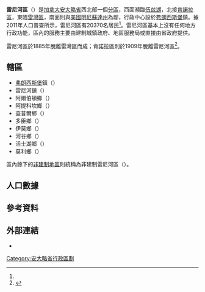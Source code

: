 {{noteTA
|1=zh-hans:桑德贝;zh-hk:雷灣;zh-mo:雷灣;zh-tw:雷灣;
|2=zh-hans:伍兹;zh-hk:活士;zh-mo:活士;zh-tw:伍兹;
}}
{{Infobox settlement
|official_name           = 雷尼河區
|native_name             = {{lang|en|Rainy River District}}
|settlement_type         = [[安大略省行政区划|区]]
|nickname                =
|motto                   =
|image_skyline           =
|imagesize               =
|image_caption           =
|image_flag              =
|image_seal              =
|image_map               = Map of Ontario RAINY RIVER.svg
|mapsize                 = 280px
|map_caption             = 雷尼河區在安大略省的位置
|coordinates_display     = inline,title
|coordinates_region      = CA-ON
|subdivision_type        = 國家
|subdivision_type1       = [[加拿大行政區劃|省]]
|subdivision_name        = {{CAN}}
|subdivision_name1       = {{ON}}
|leader_title            = 
|leader_name             =
|established_title       = 
|established_date        = 
|area_footnotes          = <ref name="cp2011a"/>
|area_total_km2          =
|area_land_km2           = 15484.83
|area_water_km2          =
|area_water_percent      =
|area_urban_km2          =
|population_as_of        = 2011年
|population_note         =
|population_total        = 20370
|population_footnotes    = <ref name="cp2011a">{{cite web |url=http://www12.statcan.gc.ca/census-recensement/2011/dp-pd/prof/details/page.cfm?Lang=E&Geo1=CD&Code1=3559&Geo2=PR&Code2=35&Data=Count&SearchText=rainy%20river&SearchType=Begins&SearchPR=35&B1=All&Custom=&TABID=1 |title=Rainy River District census profile |publisher=Statistics Canada |work=Canada 2011 Census |accessdate=2014-03-19 |archive-date=2016-03-04 |archive-url=https://web.archive.org/web/20160304202018/http://www12.statcan.gc.ca/census-recensement/2011/dp-pd/prof/details/page.cfm?Lang=E&Geo1=CD&Code1=3559&Geo2=PR&Code2=35&Data=Count&SearchText=rainy%20river&SearchType=Begins&SearchPR=35&B1=All&Custom=&TABID=1 |dead-url=no }}</ref>
|population_metro       =
|population_urban       =
|population_density_km2 = 1.3
|timezone               = [[北美中部時區|CST]]
|utc_offset             = −6
|timezone_DST           = [[北美中部時區|CDT]]
|utc_offset_DST         = −5
|latd=48 |latm=50 |latNS=N
|longd=92 |longm=00 |longEW=W
|elevation_m            =
|website                = 
|footnotes              =
}}

'''雷尼河區'''（{{lang-en|Rainy River District}}）是[[加拿大|加拿大]][[安大略省|安大略省]]西北部一個[[安大略省行政區劃|分區]]，西面瀕臨[[伍兹湖|伍兹湖]]，北接[[肯諾拉區|肯諾拉區]]，東臨[[雷灣區|雷灣區]]，南面則與[[美國|美國]][[明尼蘇達州|明尼蘇達州]]為鄰，行政中心設於[[弗朗西斯堡_(安大略省)|弗朗西斯堡]]鎮。據2011年人口普查所示，雷尼河區有20370名居民<ref name="cp2011a"/>。雷尼河區基本上沒有任何地方行政功能，區內的服務主要由建制城鎮政府、地區服務局或直接由省政府提供。

雷尼河區於1885年脫離雷灣區而成；肯諾拉區則於1909年脫離雷尼河區<ref name="MoGS">{{cite web |url=http://www.archives.gov.on.ca/en/maps/ontario-north.aspx |title=The Changing Shape of Ontario: The Districts of Northern Ontario |publisher=安大略省政府 |accessdate=2014-03-19 |date=2011-12-28 |archive-date=2013-10-30 |archive-url=https://web.archive.org/web/20131030050630/http://www.archives.gov.on.ca/en/maps/ontario-north.aspx |dead-url=yes }}</ref>。

==轄區==
*[[弗朗西斯堡_(安大略省)|弗朗西斯堡]]鎮（{{lang|en|Town of Fort Frances}}） 
*雷尼河鎮（{{lang|en|Town of Rainy River}}） 
*阿爾伯頓鄉（{{lang|en|Township of Alberton}}） 
*阿提科坎鄉（{{lang|en|Township of Atikokan}}） 
*查普爾鄉（{{lang|en|Township of Chapple}}） 
*多臣鄉（{{lang|en|Township of Dawson}}） 
*伊莫鄉（{{lang|en|Township of Emo}}）
*河谷鄉（{{lang|en|Township of La Vallee}}）
*活士湖鄉（{{lang|en|Township of Lake of the Woods}}）
*莫利鄉（{{lang|en|Township of Morley}}）

區內餘下的[[非建制地區|非建制地區]]則統稱為非建制雷尼河區（{{lang|en|Unorganized Rainy River District}}）。

==人口數據==
{{Canada census
 |2011_population=20,370 | 2011_pop_delta=-5.5 | 2011_land_area=15484.83 | 2011_pop_density=1.3
 |2011_median_age= | 2011_median_age_m= | 2011_median_age_f=
 |2011_total_pvt_dwell=10,792 | 2011_mean_hh_income= | 2011_access_date=2012-03-20
 |2006_population=21,564 | 2006_pop_delta=-2.5 | 2006_land_area=15472.94 | 2006_pop_density=1.4
 |2006_median_age=41.0 | 2006_median_age_m=40.5 | 2006_median_age_f=41.3
 |2006_total_pvt_dwell=10,823 | 2006_mean_hh_income= | 2006_access_date=2012-03-20
 |2001_population=22,109 | 2001_pop_delta=-4.4 | 2001_land_area=15473.69 | 2001_pop_density=1.4
 |2001_median_age=38.2 | 2001_median_age_m=37.6 | 2001_median_age_f=38.9
 |2001_total_pvt_dwell=11,212 | 2001_mean_hh_income= | 2001_access_date=2012-03-20
}}

==參考資料==
{{reflist}}

==外部連結==
*{{Commons-inline|Category:Rainy River District, Ontario|雷尼河區}}

[[Category:安大略省行政區劃|Category:安大略省行政區劃]]